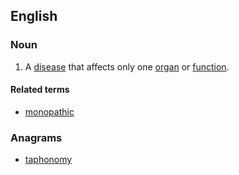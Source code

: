 ==English==

===Noun===
{{en-noun|monopathies}}

# {{label|en|medicine}} A [[disease]] that affects only one [[organ]] or [[function]].

====Related terms====
* [[monopathic]]

===Anagrams===
* [[taphonomy#English|taphonomy]]